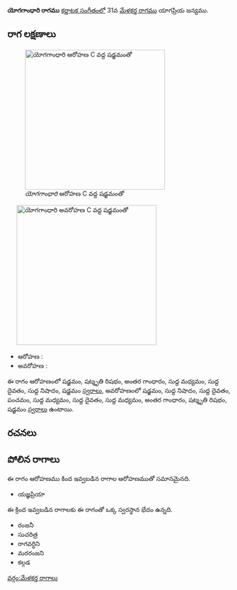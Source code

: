 {{Infobox ragam
	| name          	= యోగగాంధారి
	| synonym	    	= 
	| mela          	= 
	| chakra        	= 
	| janaka        	= 
	| type          	= షడవ-సంపూర్ణ
	| arohanam      	= {{svaraC|S|R3|G3|M1|D1|N1|S'}} 
	| avarohanam    	= {{svaraC|S'|N1|D1|P|M1|D1|M1|G3|R3|S}}
	| jeeva         	=
	| chhaya        	=
	| nyasa         	=
	| vishesha      	= 
	| equivalent  		= 
}}
{{కర్ణాటక సంగీత రాగాలు}}
'''యోగగాంధారి రాగము''' [[కర్ణాటక సంగీతం]]లో 31వ [[మేళకర్త రాగము]] యాగప్రియ జన్యము. 


==రాగ లక్షణాలు==
[[Image:yogagandhari_ar_kb2wiki.png|thumb|right|316px|''యోగగాంధారి'' ఆరోహణ C వద్ద షడ్జమంతో]]
	[[Image:yogagandhari_av_kb2wiki.png|thumb|right|316px|''యోగగాంధారి'' అవరోహణ C వద్ద షడ్జమంతో]]

* ఆరోహణ : {{svaraC|S|R3|G3|M1|D1|N1|S'}} 
* అవరోహణ : {{svaraC|S'|N1|D1|P|M1|D1|M1|G3|R3|S}}

ఈ రాగం ఆరోహణంలో షడ్జమం, షట్శృతి రిషభం, అంతర గాంధారం, సుద్ద మధ్యమం, సుద్ద దైవతం, సుద్ద నిషాదం, షడ్జమం [[స్వరాలు]], అవరోహణంలో షడ్జమం, సుద్ద నిషాదం, సుద్ద దైవతం, పంచమం, సుద్ద మధ్యమం, సుద్ద దైవతం, సుద్ద మధ్యమం, అంతర గాంధారం, షట్శృతి రిషభం, షడ్జమం [[స్వరాలు]] ఉంటాయి.

==రచనలు==



==పోలిన రాగాలు==
ఈ రాగం ఆరోహణము కింద ఇవ్వబడిన రాగాల ఆరోహణముతో సమానమైనది.
* యజ్ఞప్రియా

ఈ క్రింద ఇవ్వబడిన రాగాలకు ఈ రాగంతో ఒక్క స్వరస్థాన భేదం ఉన్నది.
* రంజనీ
* సుచరిత్ర
* రాగవర్ధిని
* మరరంజని
* కల్గడ



[[వర్గం:మేళకర్త రాగాలు]]